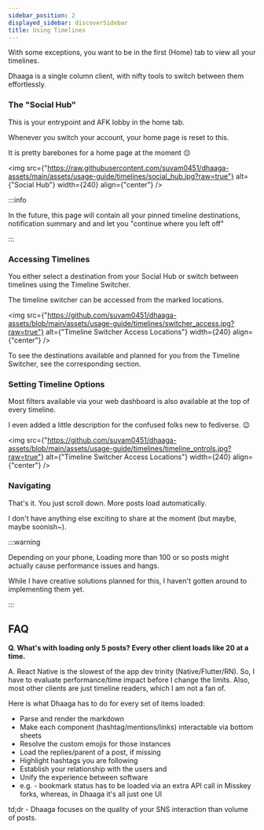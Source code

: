 ```yaml
---
sidebar_position: 2
displayed_sidebar: discoverSidebar
title: Using Timelines
---
```


With some exceptions, you want to be in the first (Home) tab to view all
your timelines.

Dhaaga is a single column client, with nifty tools to switch between them
effortlessly.

### The "Social Hub"

This is your entrypoint and AFK lobby in the home tab.

Whenever you switch your account, your home page is reset to this.

It is pretty barebones for a home page at the moment 😔

<img
	src={"https://raw.githubusercontent.com/suvam0451/dhaaga-assets/main/assets/usage-guide/timelines/social_hub.jpg?raw=true"}
	alt={"Social Hub"}
	width={240}
	align={"center"}
/>

:::info

In the future, this page will contain all your pinned timeline destinations,
notification summary and
and let you "continue where you left off"

:::

### Accessing Timelines

You either select a destination from your Social Hub or switch between
timelines using the Timeline Switcher.

The timeline switcher can be accessed from the marked locations.

<img
	src={"https://github.com/suvam0451/dhaaga-assets/blob/main/assets/usage-guide/timelines/switcher_access.jpg?raw=true"}
	alt={"Timeline Switcher Access Locations"}
	width={240}
	align={"center"}
/>

To see the destinations available and planned for you from the Timeline
Switcher, see the corresponding section.

### Setting Timeline Options

Most filters available via your web dashboard is also available at the top
of every timeline.

I even added a little description for the confused folks new to fediverse. 😉

<img
	src={"https://github.com/suvam0451/dhaaga-assets/blob/main/assets/usage-guide/timelines/timeline_ontrols.jpg?raw=true"}
	alt={"Timeline Switcher Access Locations"}
	width={240}
	align={"center"}
/>




### Navigating

That's it. You just scroll down. More posts load automatically.

I don't have anything else exciting to share at the moment (but maybe, maybe
soonish~).



:::warning

Depending on your phone, Loading more than 100 or so posts might actually
cause performance issues and hangs.

While I have creative solutions planned for this, I haven't gotten around to
implementing them yet.

:::

## FAQ

**Q. What's with loading only 5 posts? Every other client loads like 20 at a
time.**

A. React Native is the slowest of the app dev trinity (Native/Flutter/RN).
So, I have to evaluate performance/time impact before I change the limits.
Also, most other clients are just timeline readers, which I am not a
fan of.

Here is what Dhaaga has to do for every set of items loaded:

- Parse and render the markdown
- Make each component (hashtag/mentions/links) interactable via bottom sheets
- Resolve the custom emojis for those instances
- Load the replies/parent of a post, if missing
- Highlight hashtags you are following
- Establish your relationship with the users and
- Unify the experience between software
- e.g. - bookmark status has to be loaded via an extra API call in Misskey
forks, whereas, in Dhaaga it's all just one UI

td;dr - Dhaaga focuses on the quality of your SNS interaction than volume of
posts.